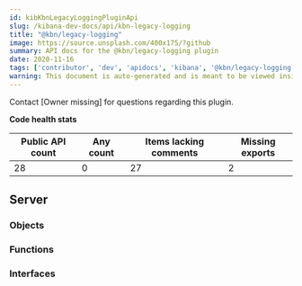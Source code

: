 ---
id: kibKbnLegacyLoggingPluginApi
slug: /kibana-dev-docs/api/kbn-legacy-logging
title: "@kbn/legacy-logging"
image: https://source.unsplash.com/400x175/?github
summary: API docs for the @kbn/legacy-logging plugin
date: 2020-11-16
tags: ['contributor', 'dev', 'apidocs', 'kibana', '@kbn/legacy-logging']
warning: This document is auto-generated and is meant to be viewed inside our experimental, new docs system. Reach out in #docs-engineering for more info.
---



Contact [Owner missing] for questions regarding this plugin.

**Code health stats**

| Public API count  | Any count | Items lacking comments | Missing exports | 
|-------------------|-----------|------------------------|-----------------|
| 28 | 0 | 27 | 2 |

## Server

### Objects
<DocDefinitionList data={kbnLegacyLoggingObj.server.objects}/>

### Functions
<DocDefinitionList data={kbnLegacyLoggingObj.server.functions}/>

### Interfaces
<DocDefinitionList data={kbnLegacyLoggingObj.server.interfaces}/>

